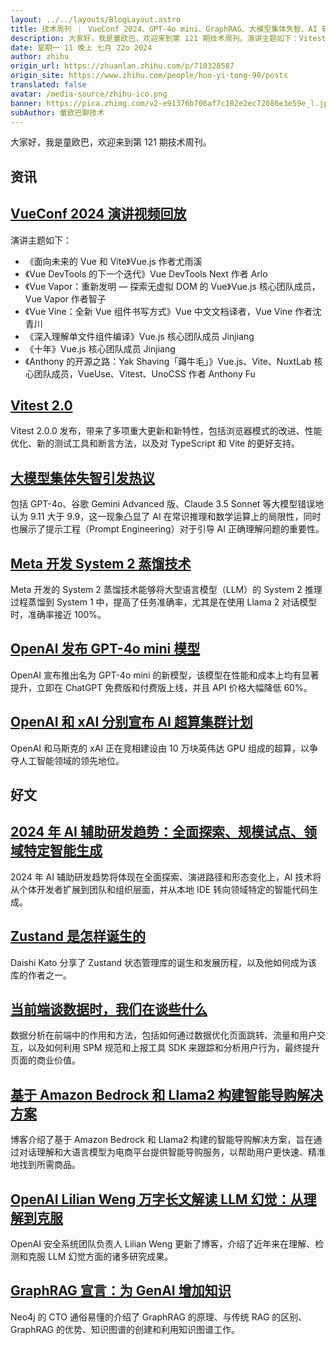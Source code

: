 ```yaml
---
layout: ../../layouts/BlogLayout.astro
title: 技术周刊 ｜ VueConf 2024、GPT-4o mini、GraphRAG、大模型集体失智、AI 辅助研发趋势
description: 大家好，我是童欧巴，欢迎来到第 121 期技术周刊。演讲主题如下：Vitest 2.0.0 发布，带来了多项重大更新和新特性，包括浏览器模式的改进
date: 星期一 11 晚上 七月 22o 2024
author: zhihu
origin_url: https://zhuanlan.zhihu.com/p/710328587
origin_site: https://www.zhihu.com/people/huo-yi-tong-98/posts
translated: false
avatar: /media-source/zhihu-ico.png
banner: https://pica.zhimg.com/v2-e91376b706af7c182e2ec72086e3e59e_l.jpg
subAuthor: 童欧巴聊技术
---
```



<Reference client:only="react" title="技术周刊 ｜ VueConf 2024、GPT-4o mini、GraphRAG、大模型集体失智、AI 辅助研发趋势" url="https://zhuanlan.zhihu.com/p/710328587" />



大家好，我是童欧巴，欢迎来到第 121 期技术周刊。

## 资讯

## [VueConf 2024 演讲视频回放](https://link.zhihu.com/?target=https%3A//mp.weixin.qq.com/s/5NJnRs0wlnlbPvq9zy_u1A)

演讲主题如下：

*   《面向未来的 Vue 和 Vite》Vue.js 作者尤雨溪
*   《Vue DevTools 的下一个迭代》Vue DevTools Next 作者 Arlo
*   《Vue Vapor：重新发明 — 探索无虚拟 DOM 的 Vue》Vue.js 核心团队成员，Vue Vapor 作者智子
*   《Vue Vine：全新 Vue 组件书写方式》Vue 中文文档译者，Vue Vine 作者沈青川
*   《深入理解单文件组件编译》Vue.js 核心团队成员 Jinjiang
*   《十年》Vue.js 核心团队成员 Jinjiang
*   《Anthony 的开源之路：Yak Shaving「薅牛毛」》Vue.js、Vite、NuxtLab 核心团队成员，VueUse、Vitest、UnoCSS 作者 Anthony Fu

## [Vitest 2.0](https://link.zhihu.com/?target=https%3A//github.com/vitest-dev/vitest/releases/tag/v2.0.0)

Vitest 2.0.0 发布，带来了多项重大更新和新特性，包括浏览器模式的改进、性能优化、新的测试工具和断言方法，以及对 TypeScript 和 Vite 的更好支持。

## [大模型集体失智引发热议](https://link.zhihu.com/?target=https%3A//mp.weixin.qq.com/s/s1GGFgADmjxdeLHaQfSxRw)

包括 GPT-4o、谷歌 Gemini Advanced 版、Claude 3.5 Sonnet 等大模型错误地认为 9.11 大于 9.9，这一现象凸显了 AI 在常识推理和数学运算上的局限性，同时也展示了提示工程（Prompt Engineering）对于引导 AI 正确理解问题的重要性。

## [Meta 开发 System 2 蒸馏技术](https://link.zhihu.com/?target=https%3A//mp.weixin.qq.com/s/QycbrMXsR0nUsvHBx0_GBw)

Meta 开发的 System 2 蒸馏技术能够将大型语言模型（LLM）的 System 2 推理过程蒸馏到 System 1 中，提高了任务准确率，尤其是在使用 Llama 2 对话模型时，准确率接近 100%。

## [OpenAI 发布 GPT-4o mini 模型](https://link.zhihu.com/?target=https%3A//mp.weixin.qq.com/s/2R9oRHYqzyUIdyIhKVp_AA)

OpenAI 宣布推出名为 GPT-4o mini 的新模型，该模型在性能和成本上均有显著提升，立即在 ChatGPT 免费版和付费版上线，并且 API 价格大幅降低 60%。

## [OpenAI 和 xAI 分别宣布 AI 超算集群计划](https://link.zhihu.com/?target=https%3A//mp.weixin.qq.com/s/_OGcYdscjYcSK7m8IXlb4w)

OpenAI 和马斯克的 xAI 正在竞相建设由 10 万块英伟达 GPU 组成的超算，以争夺人工智能领域的领先地位。

## 好文

## [2024 年 AI 辅助研发趋势：全面探索、规模试点、领域特定智能生成](https://link.zhihu.com/?target=https%3A//mp.weixin.qq.com/s/_3Au_PoVy3aQibxKt8I19g)

2024 年 AI 辅助研发趋势将体现在全面探索、演进路径和形态变化上，AI 技术将从个体开发者扩展到团队和组织层面，并从本地 IDE 转向领域特定的智能代码生成。

## [Zustand 是怎样诞生的](https://link.zhihu.com/?target=https%3A//blog.axlight.com/posts/how-zustand-was-born/)

Daishi Kato 分享了 Zustand 状态管理库的诞生和发展历程，以及他如何成为该库的作者之一。

## [当前端谈数据时，我们在谈些什么](https://link.zhihu.com/?target=https%3A//mp.weixin.qq.com/s%3F__biz%3DMzAxNDEwNjk5OQ%3D%3D%26mid%3D2650535440%26idx%3D1%26sn%3D4d61e1a6b947c0b3d2b3a156e9db39d1%26chksm%3D82bcf7b57e464615de3b2e28d1f5fa846351ecd01d7e719b895d30c7358df06b1ca9a2b777b5%26scene%3D0%26xtrack%3D1%23rd)

数据分析在前端中的作用和方法，包括如何通过数据优化页面跳转、流量和用户交互，以及如何利用 SPM 规范和上报工具 SDK 来跟踪和分析用户行为，最终提升页面的商业价值。

## [基于 Amazon Bedrock 和 Llama2 构建智能导购解决方案](https://link.zhihu.com/?target=https%3A//aws.amazon.com/cn/blogs/china/building-an-intelligent-shopping-guide-solution-based-on-amazon-bedrock-and-llama2/)

博客介绍了基于 Amazon Bedrock 和 Llama2 构建的智能导购解决方案，旨在通过对话理解和大语言模型为电商平台提供智能导购服务，以帮助用户更快速、精准地找到所需商品。

## [OpenAI Lilian Weng 万字长文解读 LLM 幻觉：从理解到克服](https://link.zhihu.com/?target=https%3A//mp.weixin.qq.com/s/zQidoKXTzXSzpF0R8Gr1sw)

OpenAI 安全系统团队负责人 Lilian Weng 更新了博客，介绍了近年来在理解、检测和克服 LLM 幻觉方面的诸多研究成果。

## [GraphRAG 宣言：为 GenAI 增加知识](https://link.zhihu.com/?target=https%3A//neo4j.com/blog/graphrag-manifesto/)

Neo4j 的 CTO 通俗易懂的介绍了 GraphRAG 的原理、与传统 RAG 的区别、GraphRAG 的优势、知识图谱的创建和利用知识图谱工作。




